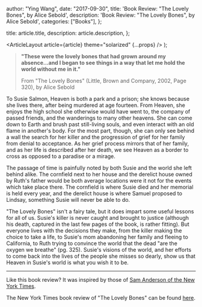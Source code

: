 
  author: "Ying Wang",
  date: "2017-09-30",
  title: 'Book Review: "The Lovely Bones", by Alice Sebold',
  description: 'Book Review: "The Lovely Bones", by Alice Sebold',
  categories: ["Books"],
};

  title: article.title,
  description: article.description,
};

  <ArticleLayout article={article} theme="solarized" {...props} />
);

> **"These were the lovely bones that had grown around my absence...and I began to see things in a way that let me hold the world without me in it."**
>
> From "The Lovely Bones" (Little, Brown and Company, 2002, Page 320), by Alice Sebold

To Susie Salmon, Heaven is both a park and a prison; she knows because she lives there, after being murdered at age fourteen. From Heaven, she enjoys the high school she otherwise would have went to, the company of passed friends, and the wanderings to many other heavens. She can come down to Earth and brush past still-living souls, and even interact with an old flame in another's body. For the most part, though, she can only see behind a wall the search for her killer and the progression of grief for her family from denial to acceptance. As her grief process mirrors that of her family, and as her life is described after her death, we see Heaven as a border to cross as opposed to a paradise or a mirage.

The passage of time is painfully noted by both Susie and the world she left behind alike. The cornfield next to her house and the derelict house owned by Ruth's father would be both average locations were it not for the events which take place there. The cornfield is where Susie died and her memorial is held every year, and the derelict house is where Samuel proposed to Lindsay, something Susie will never be able to do.

"The Lovely Bones" isn't a fairy tale, but it does impart some useful lessons for all of us. Susie's killer is never caught and brought to justice (although his death, captured in the last few pages of the book, is rather fitting). But everyone lives with the decisions they make, from the killer making the choice to take a life, to Susie's mom abandoning her family and fleeing to California, to Ruth trying to convince the world that the dead "are the oxygen we breathe" (pg. 325). Susie's visions of the world, and her efforts to come back into the lives of the people she misses so dearly, show us that Heaven in Susie's world is what you wish it to be.

---

Like this book review? It was inspired by those of [Sam Anderson of the New York Times](https://www.nytimes.com/by/sam-anderson).

The New York Times book review of "The Lovely Bones" can be found [here](http://www.nytimes.com/2002/07/14/books/what-remains.html?mcubz=1).

